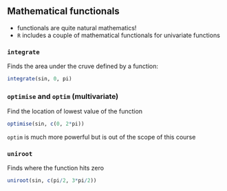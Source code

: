 ## Mathematical functionals {.allowframebreaks}

- functionals are quite natural mathematics!
- `R` includes a couple of mathematical functionals for univariate functions

### `integrate`
Finds the area under the cruve defined by a function:
```r
integrate(sin, 0, pi)
```

### `optimise` and `optim` (multivariate)
Find the location of lowest value of the function
```r
optimise(sin, c(0, 2*pi))
```
\rsa `optim` is much more powerful but is out of the scope of this course

### `uniroot`
Finds where the function hits zero
```r
uniroot(sin, c(pi/2, 3*pi/2))
```

